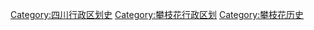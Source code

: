[[Category:四川行政区划史|Category:四川行政区划史]]
[[Category:攀枝花行政区划|Category:攀枝花行政区划]]
[[Category:攀枝花历史|Category:攀枝花历史]]